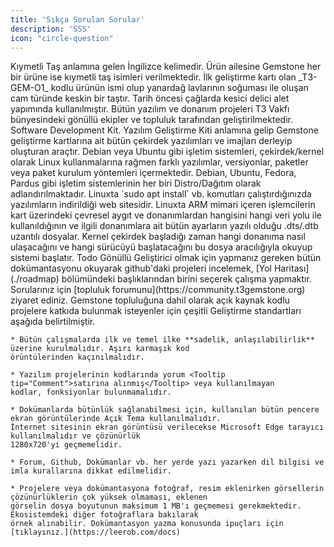```yaml
---
title: 'Sıkça Sorulan Sorular'
description: 'SSS'
icon: "circle-question"
---
```


<AccordionGroup>

  <Accordion title="Gemstone ne anlama geliyor?">
    Kıymetli Taş anlamına gelen İngilizce kelimedir. Ürün ailesine Gemstone her bir ürüne ise kıymetli taş isimleri verilmektedir.
  </Accordion>

  <Accordion title="Obsidyen nedir?">
    İlk geliştirme kartı olan _T3-GEM-O1_ kodlu ürünün ismi olup yanardağ lavlarının soğuması ile oluşan cam türünde keskin bir taştır. Tarih öncesi çağlarda kesici delici alet yapımında kullanılmıştır.
  </Accordion>

  <Accordion title="Projeleri kim geliştiriyor?">
    Bütün yazılım ve donanım projeleri T3 Vakfı bünyesindeki gönüllü ekipler ve topluluk tarafından geliştirilmektedir.
  </Accordion>

  <Accordion title="SDK Nedir?">
    Software Development Kit. Yazılım Geliştirme Kiti anlamına gelip Gemstone geliştirme kartlarına ait bütün çekirdek yazılımları ve imajları derleyip oluşturan araçtır.
  </Accordion>

  <Accordion title="Distro Nedir?">
    Debian veya Ubuntu gibi işletim sistemleri, çekirdek/kernel olarak Linux kullanmalarına rağmen farklı yazılımlar, versiyonlar, paketler veya paket kurulum yöntemleri içermektedir. Debian, Ubuntu, Fedora, Pardus gibi işletim sistemlerinin her biri Distro/Dağıtım olarak adlandırılmaktadır.
  </Accordion>

  <Accordion title="APT Sunucusu Nedir?">
    Linuxta `sudo apt install` vb. komutları çalıştırdığınızda yazılımların indirildiği web sitesidir.
  </Accordion>

  <Accordion title="Device Tree Nedir?">
    Linuxta ARM mimari içeren işlemcilerin kart üzerindeki çevresel aygıt ve donanımlardan hangisini hangi veri yolu ile kullanıldığının ve ilgili donanımlara ait bütün ayarların yazılı olduğu .dts/.dtb uzantılı dosyalar. Kernel çekirdek başladığı zaman hangi donanıma nasıl ulaşacağını ve hangi sürücüyü başlatacağını bu dosya aracılığıyla okuyup sistemi başlatır.
  </Accordion>

  <Accordion title="Device Tree Overlay Nedir?">
    Todo
  </Accordion>

  <Accordion title="Nasıl Gönüllü Geliştirici Olunur?">
    Gönüllü Geliştirici olmak için yapmanız gereken bütün dokümantasyonu okuyarak github'daki projeleri
    incelemek, [Yol Haritası](./roadmap) bölümündeki başlıklarından birini seçerek çalışma yapmaktır. Sorularınız için
    [topluluk forumunu](https://community.t3gemstone.org) ziyaret ediniz.
  </Accordion>

  <Accordion title="Geliştirme Kuralları Nelerdir?">
    Gemstone topluluğuna dahil olarak açık kaynak kodlu projelere katkıda bulunmak isteyenler için çeşitli
    Geliştirme standartları aşağıda belirtilmiştir.

    * Bütün çalışmalarda ilk ve temel ilke **sadelik, anlaşılabilirlik** üzerine kurulmalıdır. Aşırı karmaşık kod
    örüntülerinden kaçınılmalıdır.

    * Yazılım projelerinin kodlarında yorum <Tooltip tip="Comment">satırına alınmış</Tooltip> veya kullanılmayan 
    kodlar, fonksiyonlar bulunmamalıdır.

    * Dokümanlarda bütünlük sağlanabilmesi için, kullanılan bütün pencere ekran görüntülerinde Açık Tema kullanılmalıdır.
    İnternet sitesinin ekran görüntüsü verilecekse Microsoft Edge tarayıcı kullanılmalıdır ve çözünürlük
    1280x720'yi geçmemelidir.

    * Forum, Github, Dokümanlar vb. her yerde yazı yazarken dil bilgisi ve imla kurallarına dikkat edilmelidir.

    * Projelere veya dokümantasyona fotoğraf, resim eklenirken görsellerin çözünürlüklerin çok yüksek olmaması, eklenen
    görselin dosya boyutunun maksimum 1 MB'ı geçmemesi gerekmektedir. Ekosistemdeki diğer fotoğraflara bakılarak
    örnek alınabilir. Dokümantasyon yazma konusunda ipuçları için [tıklayınız.](https://leerob.com/docs)
  </Accordion>

</AccordionGroup>

